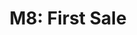 ---
title: 'M8: First Sale'
publishedAt: '2020-03-22'
summary: 'This is the summary of our blog post! This is the summary of our blog post! This is the summary of our blog post!'
chapters: [
    'Designed to improve',
    'Customer Segment',
    'Competion',
    'Advantages',
    'Key Metrics', 
    'Cost Structure', 
    'Revenue Streams', 
]
---